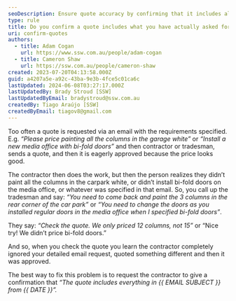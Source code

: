 ```yaml
---
seoDescription: Ensure quote accuracy by confirming that it includes all specified requirements and details.
type: rule
title: Do you confirm a quote includes what you have actually asked for?
uri: confirm-quotes
authors:
  - title: Adam Cogan
    url: https://www.ssw.com.au/people/adam-cogan
  - title: Cameron Shaw
    url: https://ssw.com.au/people/cameron-shaw
created: 2023-07-20T04:13:58.000Z
guid: a4207a5e-a92c-43ba-9e3b-4fce5c01ca6c
lastUpdated: 2024-06-08T03:27:17.000Z
lastUpdatedBy: Brady Stroud [SSW]
lastUpdatedByEmail: bradystroud@ssw.com.au
createdBy: Tiago Araújo [SSW]
createdByEmail: tiagov8@gmail.com
---
```


Too often a quote is requested via an email with the requirements specified. E.g. _“Please price painting all the columns in the garage white”_ or _“Install a new media office with bi-fold doors”_ and then contractor or tradesman, sends a quote, and then it is eagerly approved because the price looks good.

The contractor then does the work, but then the person realizes they didn’t paint all the columns in the carpark white, or didn’t install bi-fold doors on the media office, or whatever was specified in that email.
So, you call up the tradesman and say: _“You need to come back and paint the 3 columns in the rear corner of the car park”_ or _“You need to change the doors as you installed regular doors in the media office when I specified bi-fold doors”_.

They say: _“Check the quote. We only priced 12 columns, not 15”_ or “Nice try! We didn’t price bi-fold doors.”

And so, when you check the quote you learn the contractor completely ignored your detailed email request, quoted something different and then it was approved.

The best way to fix this problem is to request the contractor to give a confirmation that _“The quote includes everything in {{ EMAIL SUBJECT }} from {{ DATE }}”._
